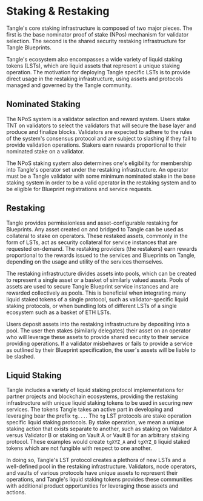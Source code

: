 # Staking & Restaking

Tangle's core staking infrastructure is composed of two major pieces. The first is the base nominator proof of stake (NPos) mechanism for validator selection. The second is the shared security restaking infrastructure for Tangle Blueprints.

Tangle's ecosystem also encompasses a wide variety of liquid staking tokens (LSTs), which are liquid assets that represent a unique staking operation. The motivation for deploying Tangle specific LSTs is to provide direct usage in the restaking infrastructure, using assets and protocols managed and governed by the Tangle community.

## Nominated Staking

The NPoS system is a validator selection and reward system. Users stake TNT on validators to select the validators that will secure the base layer and produce and finalize blocks. Validators are expected to adhere to the rules of the system's consensus protocol and are subject to slashing if they fail to provide validation operations. Stakers earn rewards proportional to their nominated stake on a validator.

The NPoS staking system also determines one's eligibility for membership into Tangle's operator set under the restaking infrastructure. An operator must be a Tangle validator with some minimum nominated stake in the base staking system in order to be a valid operator in the restaking system and to be eligible for Blueprint registrations and service requests.

## Restaking

Tangle provides permissionless and asset-configurable restaking for Blueprints. Any asset created on and bridged to Tangle can be used as collateral to stake on operators. These restaked assets, commonly in the form of LSTs, act as security collateral for service instances that are requested on-demand. The restaking providers (the restakers) earn rewards proportional to the rewards issued to the services and Blueprints on Tangle, depending on the usage and utility of the services themselves.

The restaking infrastructure divides assets into pools, which can be created to represent a single asset or a basket of similarly valued assets. Pools of assets are used to secure Tangle Blueprint service instances and are rewarded collectively as pools. This is beneficial when integrating many liquid staked tokens of a single protocol, such as validator-specific liquid staking protocols, or when bundling lots of different LSTs of a single ecosystem such as a basket of ETH LSTs.

Users deposit assets into the restaking infrastructure by depositing into a pool. The user then stakes (similarly delegates) their asset on an operator who will leverage these assets to provide shared security to their service providing operations. If a validator misbehaves or fails to provide a service as outlined by their Blueprint specification, the user's assets will be liable to be slashed.

## Liquid Staking

Tangle includes a variety of liquid staking protocol implementations for partner projects and blockchain ecosystems, providing the restaking infrastructure with unique liquid staking tokens to be used in securing new services. The tokens Tangle takes an active part in developing and leveraging bear the prefix `tg...`. The `tg` LST protocols are stake operation specific liquid staking protocols. By stake operation, we mean a unique staking action that exists separate to another, such as staking on Validator A versus Validator B or staking on Vault A or Vault B for an arbitrary staking protocol. These examples would create `tgXYZ_A` and `tgXYZ_B` liquid staked tokens which are not fungible with respect to one another.

In doing so, Tangle's LST protocol creates a plethora of new LSTs and a well-defined pool in the restaking infrastructure. Validators, node operators, and vaults of various protocols have unique assets to represent their operations, and Tangle's liquid staking tokens provides these communities with additional product opportunities for leveraging those assets and actions.
